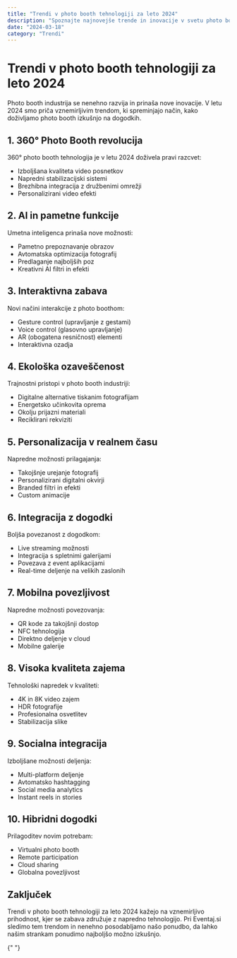 ```yaml
---
title: "Trendi v photo booth tehnologiji za leto 2024"
description: "Spoznajte najnovejše trende in inovacije v svetu photo boothov ter kako lahko popestrijo vaš dogodek."
date: "2024-03-18"
category: "Trendi"
---
```


# Trendi v photo booth tehnologiji za leto 2024

Photo booth industrija se nenehno razvija in prinaša nove inovacije. V letu 2024 smo priča vznemirljivim trendom, ki spreminjajo način, kako doživljamo photo booth izkušnjo na dogodkih.

## 1. 360° Photo Booth revolucija

360° photo booth tehnologija je v letu 2024 doživela pravi razcvet:

- Izboljšana kvaliteta video posnetkov
- Napredni stabilizacijski sistemi
- Brezhibna integracija z družbenimi omrežji
- Personalizirani video efekti

<BlogImage
  src="/application/360-hero-image.webp"
  alt="360 stopinjski photo booth"
  caption="360° photo booth predstavlja vrhunec moderne tehnologije"
/>

## 2. AI in pametne funkcije

Umetna inteligenca prinaša nove možnosti:

- Pametno prepoznavanje obrazov
- Avtomatska optimizacija fotografij
- Predlaganje najboljših poz
- Kreativni AI filtri in efekti

## 3. Interaktivna zabava

Novi načini interakcije z photo boothom:

- Gesture control (upravljanje z gestami)
- Voice control (glasovno upravljanje)
- AR (obogatena resničnost) elementi
- Interaktivna ozadja

<BlogImage
  src="/application/photo-booth-device.webp"
  alt="Interaktivni photo booth"
  caption="Moderni photo boothi ponujajo več interakcije in zabave"
/>

## 4. Ekološka ozaveščenost

Trajnostni pristopi v photo booth industriji:

- Digitalne alternative tiskanim fotografijam
- Energetsko učinkovita oprema
- Okolju prijazni materiali
- Reciklirani rekviziti

## 5. Personalizacija v realnem času

Napredne možnosti prilagajanja:

- Takojšnje urejanje fotografij
- Personalizirani digitalni okvirji
- Branded filtri in efekti
- Custom animacije

## 6. Integracija z dogodki

Boljša povezanost z dogodkom:

- Live streaming možnosti
- Integracija s spletnimi galerijami
- Povezava z event aplikacijami
- Real-time deljenje na velikih zaslonih

<BlogImage
  src="/application/basic-booth-hero-image.webp"
  alt="Photo booth integracija"
  caption="Sodobni photo boothi se popolnoma integrirajo v dogodek"
/>

## 7. Mobilna povezljivost

Napredne možnosti povezovanja:

- QR kode za takojšnji dostop
- NFC tehnologija
- Direktno deljenje v cloud
- Mobilne galerije

## 8. Visoka kvaliteta zajema

Tehnološki napredek v kvaliteti:

- 4K in 8K video zajem
- HDR fotografije
- Profesionalna osvetlitev
- Stabilizacija slike

## 9. Socialna integracija

Izboljšane možnosti deljenja:

- Multi-platform deljenje
- Avtomatsko hashtagging
- Social media analytics
- Instant reels in stories

## 10. Hibridni dogodki

Prilagoditev novim potrebam:

- Virtualni photo booth
- Remote participation
- Cloud sharing
- Globalna povezljivost

## Zaključek

Trendi v photo booth tehnologiji za leto 2024 kažejo na vznemirljivo prihodnost, kjer se zabava združuje z napredno tehnologijo. Pri Eventaj.si sledimo tem trendom in nenehno posodabljamo našo ponudbo, da lahko našim strankam ponudimo najboljšo možno izkušnjo.

<BlogImage
  src="/application/promo-image.webp"
  alt="Prihodnost photo boothov"
  caption="Bodite v koraku s časom z najnovejšimi photo booth trendi"
/>{" "}
